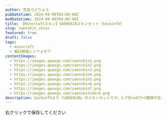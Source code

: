```yaml
---
author: 荒血ろどりゅう
pubDatetime: 2024-09-08T04:00:00Z
modDatetime: 2024-09-08T04:00:00Z
title: 【Minectaftスキン】SAENSKINスキンセット（SeikinTV）
slug: saenskin_skins
featured: true
draft: false
tags:
  - minecraft
  - 戦記絶唱シンフォギア
contentImages:
  - https://images.qwaxgo.com/saenskin1.png
  - https://images.qwaxgo.com/saenskin2.png
  - https://images.qwaxgo.com/saenskin3.png
  - https://images.qwaxgo.com/saenskin4.png
  - https://images.qwaxgo.com/saenskin5.png
  - https://images.qwaxgo.com/saenskin6.png
  - https://images.qwaxgo.com/saenskin7.png
  - https://images.qwaxgo.com/saenskin1dark.png
description: SeikinTVより「SAENSKIN」のスキンセットです。1~7号+αの7+1種類が含まれています。才能の無駄遣いだなぁ、そうに決まってる。
---
```


<ContentImage
  imagePath={frontmatter.contentImages[0]}
  alt="トッキュウ1号のTシャツを着たセイキンのマイクラスキン画像"
  mode="mcskin"
  mask={false}
/>
<ContentImage
  imagePath={frontmatter.contentImages[1]}
  alt="トッキュウ2号のTシャツを着たセイキンのマイクラスキン画像"
  mode="mcskin"
  mask={false}
/>
<ContentImage
  imagePath={frontmatter.contentImages[2]}
  alt="トッキュウ3号のTシャツを着たセイキンのマイクラスキン画像"
  mode="mcskin"
  mask={false}
/>
<ContentImage
  imagePath={frontmatter.contentImages[3]}
  alt="トッキュウ4号のTシャツを着たセイキンのマイクラスキン画像"
  mode="mcskin"
  mask={false}
/>
<ContentImage
  imagePath={frontmatter.contentImages[4]}
  alt="トッキュウ5号のTシャツを着たセイキンのマイクラスキン画像"
  mode="mcskin"
  mask={false}
/>
<ContentImage
  imagePath={frontmatter.contentImages[5]}
  alt="トッキュウ6号のTシャツを着たセイキンのマイクラスキン画像"
  mode="mcskin"
  mask={false}
/>
<ContentImage
  imagePath={frontmatter.contentImages[6]}
  alt="トッキュウ7号のTシャツを着たセイキンのマイクラスキン画像"
  mode="mcskin"
  mask={false}
/>
<ContentImage
  imagePath={frontmatter.contentImages[7]}
  alt="トッキュウ1号の形態変化のTシャツを着たセイキンのマイクラスキン画像"
  mode="mcskin"
  mask={true}
/>

右クリックで保存してください
